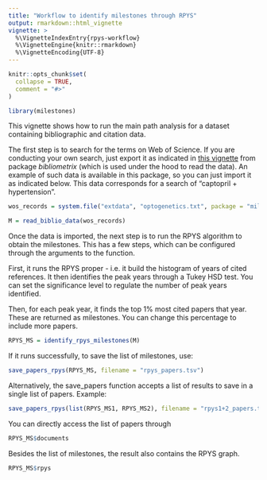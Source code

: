 ```yaml
---
title: "Workflow to identify milestones through RPYS"
output: rmarkdown::html_vignette
vignette: >
  %\VignetteIndexEntry{rpys-workflow}
  %\VignetteEngine{knitr::rmarkdown}
  %\VignetteEncoding{UTF-8}
---
```


```r
knitr::opts_chunk$set(
  collapse = TRUE,
  comment = "#>"
)
```

```r
library(milestones)
```

This vignette shows how to run the main path analysis for a dataset containing bibliographic and citation data.

The first step is to search for the terms on Web of Science. If you are conducting your own search, just export it as indicated in [this vignette](!...) from package *bibliometrix* (which is used under the hood to read the data). An example of such data is available in this package, so you can just import it as indicated below. This data corresponds for a search of "captopril + hypertension".

```r
wos_records = system.file("extdata", "optogenetics.txt", package = "milestones", mustWork = T)

M = read_biblio_data(wos_records)
```

Once the data is imported, the next step is to run the RPYS algorithm to obtain the milestones. This has a few steps, which can be configured through the arguments to the function.

First, it runs the RPYS proper - i.e. it build the histogram of years of cited references. It then identifies the peak years through a Tukey HSD test. You can set the significance level to regulate the number of peak years identified.

Then, for each peak year, it finds the top 1% most cited papers that year. These are returned as milestones. You can change this percentage to include more papers.

```r
RPYS_MS = identify_rpys_milestones(M)
```

If it runs successfully, to save the list of milestones, use:

```r
save_papers_rpys(RPYS_MS, filename = "rpys_papers.tsv")
```

Alternatively, the save_papers function accepts a list of results to save in a single list of papers. Example:

```r
save_papers_rpys(list(RPYS_MS1, RPYS_MS2), filename = "rpys1+2_papers.tsv")
```

You can directly access the list of papers through

```r
RPYS_MS$documents
```

Besides the list of milestones, the result also contains the RPYS graph.
```r
RPYS_MS$rpys
```
